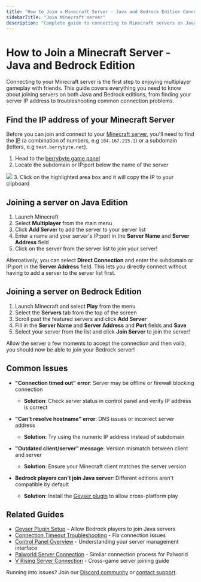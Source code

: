 ---
title: "How to Join a Minecraft Server - Java and Bedrock Edition Connection Guide"
sidebarTitle: "Join Minecraft server"
description: "Complete guide to connecting to Minecraft servers on Java and Bedrock Edition. Learn how to find your server IP, add servers to your list, and troubleshoot connection issues for seamless multiplayer gaming."
---

# How to Join a Minecraft Server - Java and Bedrock Edition

Connecting to your Minecraft server is the first step to enjoying multiplayer gameplay with friends. This guide covers everything you need to know about joining servers on both Java and Bedrock editions, from finding your server IP address to troubleshooting common connection problems.

## Find the IP address of your Minecraft Server

Before you can join and connect to your [Minecraft server](https://berrybyte.net/minecraft-server-hosting), you'll need to find the [IP](https://whatismyipaddress.com/ip-address) (a combination of numbers, e.g `104.167.215.1`) or a subdomain (letters, e.g `test.berrybyte.net`).

1. Head to the [berrybyte game panel](https://game.berrybyte.net)
2. Locate the subdomain or IP:port below the name of the server
<Frame>
  <img src="/images/general/join-server.png" />
</Frame>
3. Click on the highlighted area box and it will copy the IP to your clipboard


## Joining a server on Java Edition
1. Launch Minecraft
2. Select **Multiplayer** from the main menu
3. Click **Add Server** to add the server to your server list
4. Enter a name and your server's IP:port in the **Server Name** and **Server Address** field
5. Click on the server from the server list to join your server!

Alternatively, you can select **Direct Connection** and enter the subdomain or IP:port in the **Server Address** field. This lets you directly connect without having to add a server to the server list first. 

## Joining a server on Bedrock Edition
1. Launch Minecraft and select **Play** from the menu
2. Select the **Servers** tab from the top of the screen
3. Scroll past the featured servers and click **Add Server**
4. Fill in the **Server Name** and **Server Address** and **Port** fields and **Save**
5. Select your server from the list and click **Join Server** to join the server!

Allow the server a few moments to accept the connection and then voilà, you should now be able to join your Bedrock server!

## Common Issues

- **"Connection timed out" error**: Server may be offline or firewall blocking connection
  - **Solution**: Check server status in control panel and verify IP address is correct

- **"Can't resolve hostname" error**: DNS issues or incorrect server address
  - **Solution**: Try using the numeric IP address instead of subdomain

- **"Outdated client/server" message**: Version mismatch between client and server
  - **Solution**: Ensure your Minecraft client matches the server version

- **Bedrock players can't join Java server**: Different editions aren't compatible by default
  - **Solution**: Install the [Geyser plugin](/games/minecraft/plugins/geyser) to allow cross-platform play

## Related Guides

- [Geyser Plugin Setup](/games/minecraft/plugins/geyser) - Allow Bedrock players to join Java servers
- [Connection Timeout Troubleshooting](/games/minecraft/common-errors/connection-timed-out) - Fix connection issues
- [Control Panel Overview](/panel/overview) - Understanding your server management interface
- [Palworld Server Connection](/games/palworld/join-server) - Similar connection process for Palworld
- [V Rising Server Connection](/games/vrising/join-server) - Cross-game server joining guide

Running into issues? Join our [Discord community](https://berrybyte.net/discord) or [contact support](https://berrybyte.net/tickets).